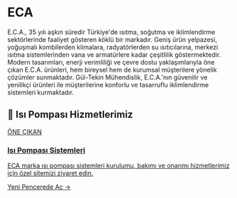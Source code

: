 # ECA

E.C.A., 35 yılı aşkın süredir Türkiye'de ısıtma, soğutma ve iklimlendirme sektörlerinde faaliyet gösteren köklü bir markadır. Geniş ürün yelpazesi, yoğuşmalı kombilerden klimalara, radyatörlerden su ısıtıcılarına, merkezi ısıtma sistemlerinden vana ve armatürlere kadar çeşitlilik göstermektedir. Modern tasarımları, enerji verimliliği ve çevre dostu yaklaşımlarıyla öne çıkan E.C.A. ürünleri, hem bireysel hem de kurumsal müşterilere yönelik çözümler sunmaktadır. Gül-Tekin Mühendislik, E.C.A.'nın güvenilir ve yenilikçi ürünleri ile müşterilerine konforlu ve tasarruflu iklimlendirme sistemleri kurmaktadır.

## 🌟 Isı Pompası Hizmetlerimiz

<a href="https://isi-pompasi.gul-tekinmuhendislik.com/" target="_blank" rel="noopener noreferrer" class="link-card featured">
  <div class="link-card-content">
    <span class="badge">ÖNE ÇIKAN</span>
    <h3>Isı Pompası Sistemleri</h3>
    <p>ECA marka ısı pompası sistemleri kurulumu, bakımı ve onarımı hizmetlerimiz için özel sitemizi ziyaret edin.</p>
    <span class="link-card-cta">Yeni Pencerede Aç →</span>
  </div>
</a>